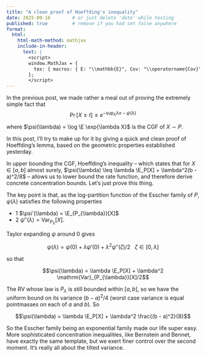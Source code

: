 ```yaml
---
title: "A clean proof of Hoeffding's inequality"
date: 2025-09-16        # or just delete 'date' while testing
published: true         # remove if you had set false anywhere
format:
  html:
    html-math-method: mathjax
    include-in-header:
      text: |
        <script>
        window.MathJax = {
          tex: { macros: { E: "\\mathbb{E}", Cov: "\\operatorname{Cov}" } }
        };
        </script>
---
```


In the previous post, we made rather a meal out of proving the extremely simple fact that 
$$\Pr[X \geq t] \leq e^{- \sup_\lambda \lambda x - \psi(\lambda)}$$

where $\psi(\lambda) = \log \E \exp{\lambda X}$ is the CGF of $X \sim P$. 

In this post, I'll try to make up for it by giving a quick and clean proof of Hoeffding's lemma, based on the geometric properties established yesterday. 

In upper bounding the CGF, Hoeffding's inequality -- which states that for $X \in [a, b]$ almost surely, $\psi(\lambda) \leq \lambda \E_P[X] + \lambda^2(b - a)^2/8$ -- allows us to lower bound the rate function, and therefore derive concrete concentration bounds. Let's just prove this thing. 

The key point is that, as the log-partition function of the Esscher family of $P$, $\psi(\lambda)$ satisfies the following properties 

- 1 $\psi'(\lambda) = \E_{P_{\lambda}}[X]$
- 2 $\psi''(\lambda) = \mathrm{Var}_{P_{\lambda}}[X]$. 

Taylor expanding $\psi$ around $0$ gives 

$$\psi(\lambda) = \psi(0) + \lambda \psi'(0) + \lambda^2\psi''(\zeta)/2 \ \ \ \zeta \in [0, \lambda]$$

so that 

$$\psi(\lambda) = \lambda \E_P[X] + \lambda^2 \mathrm{Var}_{P_{\lambda}}[X]/2$$

The RV whose law is $P_{\lambda}$ is still bounded within $[a, b]$, so we have the uniform bound on its variance $(b - a)^2/4$ (worst case variance is equal pointmasses on each of $a$ and $b$). So 

$$\psi(\lambda) = \lambda \E_P[X] + \lambda^2 \frac{(b - a)^2}{8}$$

So the Esscher family being an exponential family made our life super easy. More sophisticated concentration inequalities, like Bernstein and Bennet, have exactly the same template, but we exert finer control over the second moment. It's really all about the tilted variance. 